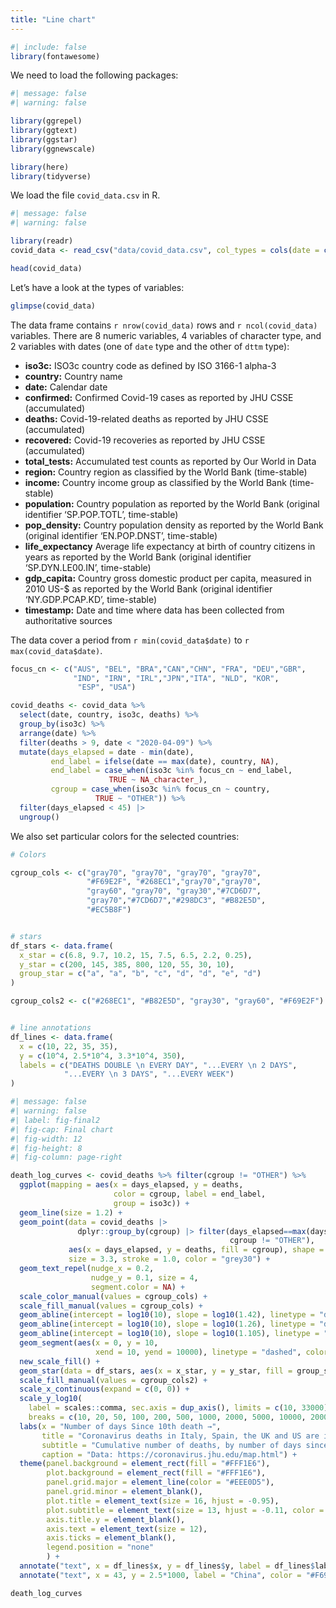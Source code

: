 ```yaml
---
title: "Line chart"
---
```


```r
#| include: false
library(fontawesome)
```


We need to load the following packages:

```r
#| message: false
#| warning: false

library(ggrepel)
library(ggtext)
library(ggstar)
library(ggnewscale)

library(here)
library(tidyverse)
```



We load the file `covid_data.csv` in R.

```r
#| message: false
#| warning: false

library(readr)
covid_data <- read_csv("data/covid_data.csv", col_types = cols(date = col_date(format = "%m/%d/%Y"))) 

head(covid_data)
```


Let's have a look at the types of variables:

```r
glimpse(covid_data)
```

The data frame contains `r nrow(covid_data)` rows and `r ncol(covid_data)` variables. There are 8 numeric variables, 4 variables of character type, and 2 variables with dates (one of `date` type and the other of `dttm` type):

-   **iso3c:** ISO3c country code as defined by ISO 3166-1 alpha-3
-   **country:** Country name
-   **date:** Calendar date
-   **confirmed:** Confirmed Covid-19 cases as reported by JHU CSSE (accumulated)
-   **deaths:** Covid-19-related deaths as reported by JHU CSSE (accumulated)
-   **recovered:** Covid-19 recoveries as reported by JHU CSSE (accumulated)
-   **total_tests:** Accumulated test counts as reported by Our World in Data
-   **region:** Country region as classified by the World Bank (time-stable)
-   **income:** Country income group as classified by the World Bank (time-stable)
-   **population:** Country population as reported by the World Bank (original identifier 'SP.POP.TOTL', time-stable)
-   **pop_density:** Country population density as reported by the World Bank (original identifier 'EN.POP.DNST', time-stable)
-   **life_expectancy** Average life expectancy at birth of country citizens in years as reported by the World Bank (original identifier 'SP.DYN.LE00.IN', time-stable)
-   **gdp_capita:** Country gross domestic product per capita, measured in 2010 US-\$ as reported by the World Bank (original identifier 'NY.GDP.PCAP.KD', time-stable)
-   **timestamp:** Date and time where data has been collected from authoritative sources



The data cover a period from `r min(covid_data$date)` to `r max(covid_data$date)`.


```r
focus_cn <- c("AUS", "BEL", "BRA","CAN","CHN", "FRA", "DEU","GBR",
              "IND", "IRN", "IRL","JPN","ITA", "NLD", "KOR",
               "ESP", "USA")

covid_deaths <- covid_data %>%
  select(date, country, iso3c, deaths) %>%
  group_by(iso3c) %>%
  arrange(date) %>%
  filter(deaths > 9, date < "2020-04-09") %>%
  mutate(days_elapsed = date - min(date),
         end_label = ifelse(date == max(date), country, NA),
         end_label = case_when(iso3c %in% focus_cn ~ end_label,
                      TRUE ~ NA_character_),
         cgroup = case_when(iso3c %in% focus_cn ~ country,
                   TRUE ~ "OTHER")) %>% 
  filter(days_elapsed < 45) |> 
  ungroup()
```



We also set particular colors for the selected countries:

```r
# Colors

cgroup_cols <- c("gray70", "gray70", "gray70", "gray70", 
                 "#F69E2F", "#268EC1","gray70","gray70",
                 "gray60", "gray70", "gray30","#7CD6D7",
                 "gray70","#7CD6D7","#298DC3", "#B82E5D", 
                 "#EC5B8F")


# stars
df_stars <- data.frame(
  x_star = c(6.8, 9.7, 10.2, 15, 7.5, 6.5, 2.2, 0.25),
  y_star = c(200, 145, 385, 800, 120, 55, 30, 10),
  group_star = c("a", "a", "b", "c", "d", "d", "e", "d")
)

cgroup_cols2 <- c("#268EC1", "#B82E5D", "gray30", "gray60", "#F69E2F")


# line annotations
df_lines <- data.frame(
  x = c(10, 22, 35, 35),
  y = c(10^4, 2.5*10^4, 3.3*10^4, 350),
  labels = c("DEATHS DOUBLE \n EVERY DAY", "...EVERY \n 2 DAYS",
            "...EVERY \n 3 DAYS", "...EVERY WEEK")
)


```




```r
#| message: false
#| warning: false
#| label: fig-final2
#| fig-cap: Final chart
#| fig-width: 12
#| fig-height: 8
#| fig-column: page-right

death_log_curves <- covid_deaths %>% filter(cgroup != "OTHER") %>% 
  ggplot(mapping = aes(x = days_elapsed, y = deaths,
                       color = cgroup, label = end_label,
                       group = iso3c)) +
  geom_line(size = 1.2) +
  geom_point(data = covid_deaths |> 
               dplyr::group_by(cgroup) |> filter(days_elapsed==max(days_elapsed),
                                                 cgroup != "OTHER"),
             aes(x = days_elapsed, y = deaths, fill = cgroup), shape = 21, 
             size = 3.3, stroke = 1.0, color = "grey30") +
  geom_text_repel(nudge_x = 0.2,
                  nudge_y = 0.1, size = 4,
                  segment.color = NA) +
  scale_color_manual(values = cgroup_cols) +
  scale_fill_manual(values = cgroup_cols) +  
  geom_abline(intercept = log10(10), slope = log10(1.42), linetype = "dashed", color = "gray", linewidth = 0.8) +
  geom_abline(intercept = log10(10), slope = log10(1.26), linetype = "dashed", color = "gray", linewidth = 0.8) +
  geom_abline(intercept = log10(10), slope = log10(1.105), linetype = "dashed", color = "gray", linewidth = 0.8) +
  geom_segment(aes(x = 0, y = 10,
                   xend = 10, yend = 10000), linetype = "dashed", color = "gray", linewidth = 0.8) + 
  new_scale_fill() +
  geom_star(data = df_stars, aes(x = x_star, y = y_star, fill = group_star), starstroke = 0.9, size = 3.5, inherit.aes = F) +
  scale_fill_manual(values = cgroup_cols2) +
  scale_x_continuous(expand = c(0, 0)) +
  scale_y_log10(
    label = scales::comma, sec.axis = dup_axis(), limits = c(10, 33000),
    breaks = c(10, 20, 50, 100, 200, 500, 1000, 2000, 5000, 10000, 20000)) +
  labs(x = "Number of days Since 10th death →",
       title = "Coronavirus deaths in Italy, Spain, the UK and US are increasing more rapidly than they did in China",
       subtitle = "Cumulative number of deaths, by number of days since 10th deaths \n \ \ \ \ Stars represent national lockdowns *",
       caption = "Data: https://coronavirus.jhu.edu/map.html") +
  theme(panel.background = element_rect(fill = "#FFF1E6"),
        plot.background = element_rect(fill = "#FFF1E6"),
        panel.grid.major = element_line(color = "#EEE0D5"),
        panel.grid.minor = element_blank(),
        plot.title = element_text(size = 16, hjust = -0.95),
        plot.subtitle = element_text(size = 13, hjust = -0.11, color = "grey30"),
        axis.title.y = element_blank(),
        axis.text = element_text(size = 12),
        axis.ticks = element_blank(),
        legend.position = "none"
        ) +
  annotate("text", x = df_lines$x, y = df_lines$y, label = df_lines$labels, color = "grey50") +
  annotate("text", x = 43, y = 2.5*1000, label = "China", color = "#F69E2F")

death_log_curves

```



